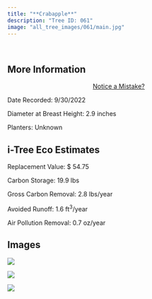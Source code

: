 ```yaml
---
title: "**Crabapple**"
description: "Tree ID: 061"
image: "all_tree_images/061/main.jpg"
---
```


<br>

## **More Information**
::: column-margin
<center><a class="button" href="https://forms.gle/W6f5nwYxrM33hF4f7">Notice a Mistake?</a></center>
:::


Date Recorded:  9/30/2022

Diameter at Breast Height:  2.9  inches

Planters:  Unknown

## **i-Tree Eco Estimates**


 Replacement Value: $ 54.75

 Carbon Storage:  19.9  lbs

 Gross Carbon Removal:  2.8  lbs/year

 Avoided Runoff:  1.6  ft<sup>3</sup>/year

 Air Pollution Removal:  0.7  oz/year

## **Images**


 ![](all_tree_images/061/IMG_6536.jpg)

 ![](all_tree_images/061/IMG_6538.jpg)

 ![](all_tree_images/061/main.jpg)
